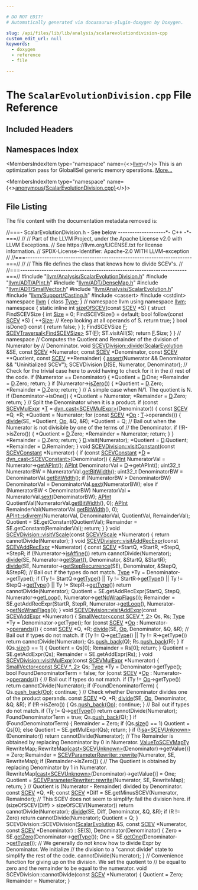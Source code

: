 ```yaml
---

# DO NOT EDIT!
# Automatically generated via docusaurus-plugin-doxygen by Doxygen.

slug: /api/files/lib/lib/analysis/scalarevolutiondivision-cpp
custom_edit_url: null
keywords:
  - doxygen
  - reference
  - file

---
```





# The `ScalarEvolutionDivision.cpp` File Reference

<DoxygenPage pluginConfig={pluginConfig}>



## Included Headers

<IncludesList>
<IncludesListItem
  filePath="llvm/Analysis/ScalarEvolutionDivision.h"
  permalink="/docs/api/files/include/include/llvm/include/llvm/analysis/scalarevolutiondivision-h"
  isLocal="true" />
<IncludesListItem
  filePath="llvm/ADT/APInt.h"
  permalink="/docs/api/files/include/include/llvm/include/llvm/adt/apint-h"
  isLocal="true" />
<IncludesListItem
  filePath="llvm/ADT/DenseMap.h"
  permalink="/docs/api/files/include/include/llvm/include/llvm/adt/densemap-h"
  isLocal="true" />
<IncludesListItem
  filePath="llvm/ADT/SmallVector.h"
  permalink="/docs/api/files/include/include/llvm/include/llvm/adt/smallvector-h"
  isLocal="true" />
<IncludesListItem
  filePath="llvm/Analysis/ScalarEvolution.h"
  permalink="/docs/api/files/include/include/llvm/include/llvm/analysis/scalarevolution-h"
  isLocal="true" />
<IncludesListItem
  filePath="llvm/Support/Casting.h"
  permalink="/docs/api/files/include/include/llvm/include/llvm/support/casting-h"
  isLocal="true" />
<IncludesListItem
  filePath="cassert"
  permalink=""
  isLocal="false" />
<IncludesListItem
  filePath="cstdint"
  permalink=""
  isLocal="false" />
</IncludesList>

## Namespaces Index

<MembersIndex>

<MembersIndexItem
  type="namespace"
  name={<><a href="/docs/api/namespaces/llvm">llvm</a></>}>
This is an optimization pass for GlobalISel generic memory operations. <a href="/docs/api/namespaces/llvm/#details">More...</a>
</MembersIndexItem>

<MembersIndexItem
  type="namespace"
  name={<><a href="/docs/api/namespaces/anonymous-scalarevolutiondivision-cpp-">anonymous&#123;ScalarEvolutionDivision.cpp&#125;</a></>}>
</MembersIndexItem>

</MembersIndex>


## File Listing

The file content with the documentation metadata removed is:

<ProgramListing>

<Link id="l00001" /><CodeLine lineNumber="1"><Highlight kind="comment">//===- ScalarEvolutionDivision.h - See below --------------------&#42;- C++ -&#42;-===//</Highlight><Highlight kind="normal"></Highlight></CodeLine>
<Link id="l00002" /><CodeLine lineNumber="2"><Highlight kind="normal"></Highlight><Highlight kind="comment">//</Highlight><Highlight kind="normal"></Highlight></CodeLine>
<Link id="l00003" /><CodeLine lineNumber="3"><Highlight kind="normal"></Highlight><Highlight kind="comment">// Part of the LLVM Project, under the Apache License v2.0 with LLVM Exceptions.</Highlight><Highlight kind="normal"></Highlight></CodeLine>
<Link id="l00004" /><CodeLine lineNumber="4"><Highlight kind="normal"></Highlight><Highlight kind="comment">// See https://llvm.org/LICENSE.txt for license information.</Highlight><Highlight kind="normal"></Highlight></CodeLine>
<Link id="l00005" /><CodeLine lineNumber="5"><Highlight kind="normal"></Highlight><Highlight kind="comment">// SPDX-License-Identifier: Apache-2.0 WITH LLVM-exception</Highlight><Highlight kind="normal"></Highlight></CodeLine>
<Link id="l00006" /><CodeLine lineNumber="6"><Highlight kind="normal"></Highlight><Highlight kind="comment">//</Highlight><Highlight kind="normal"></Highlight></CodeLine>
<Link id="l00007" /><CodeLine lineNumber="7"><Highlight kind="normal"></Highlight><Highlight kind="comment">//===----------------------------------------------------------------------===//</Highlight><Highlight kind="normal"></Highlight></CodeLine>
<Link id="l00008" /><CodeLine lineNumber="8"><Highlight kind="normal"></Highlight><Highlight kind="comment">//</Highlight><Highlight kind="normal"></Highlight></CodeLine>
<Link id="l00009" /><CodeLine lineNumber="9"><Highlight kind="normal"></Highlight><Highlight kind="comment">// This file defines the class that knows how to divide SCEV&#39;s.</Highlight><Highlight kind="normal"></Highlight></CodeLine>
<Link id="l00010" /><CodeLine lineNumber="10"><Highlight kind="normal"></Highlight><Highlight kind="comment">//</Highlight><Highlight kind="normal"></Highlight></CodeLine>
<Link id="l00011" /><CodeLine lineNumber="11"><Highlight kind="normal"></Highlight><Highlight kind="comment">//===----------------------------------------------------------------------===//</Highlight><Highlight kind="normal"></Highlight></CodeLine>
<Link id="l00012" /><CodeLine lineNumber="12"><Highlight kind="normal"></Highlight></CodeLine>
<Link id="l00013" /><CodeLine lineNumber="13"><Highlight kind="normal"></Highlight><Highlight kind="preprocessor">#include &quot;<a href="/docs/api/files/include/include/llvm/include/llvm/analysis/scalarevolutiondivision-h">llvm/Analysis/ScalarEvolutionDivision.h</a>&quot;</Highlight><Highlight kind="normal"></Highlight></CodeLine>
<Link id="l00014" /><CodeLine lineNumber="14"><Highlight kind="normal"></Highlight><Highlight kind="preprocessor">#include &quot;<a href="/docs/api/files/include/include/llvm/include/llvm/adt/apint-h">llvm/ADT/APInt.h</a>&quot;</Highlight><Highlight kind="normal"></Highlight></CodeLine>
<Link id="l00015" /><CodeLine lineNumber="15"><Highlight kind="normal"></Highlight><Highlight kind="preprocessor">#include &quot;<a href="/docs/api/files/include/include/llvm/include/llvm/adt/densemap-h">llvm/ADT/DenseMap.h</a>&quot;</Highlight><Highlight kind="normal"></Highlight></CodeLine>
<Link id="l00016" /><CodeLine lineNumber="16"><Highlight kind="normal"></Highlight><Highlight kind="preprocessor">#include &quot;<a href="/docs/api/files/include/include/llvm/include/llvm/adt/smallvector-h">llvm/ADT/SmallVector.h</a>&quot;</Highlight><Highlight kind="normal"></Highlight></CodeLine>
<Link id="l00017" /><CodeLine lineNumber="17"><Highlight kind="normal"></Highlight><Highlight kind="preprocessor">#include &quot;<a href="/docs/api/files/include/include/llvm/include/llvm/analysis/scalarevolution-h">llvm/Analysis/ScalarEvolution.h</a>&quot;</Highlight><Highlight kind="normal"></Highlight></CodeLine>
<Link id="l00018" /><CodeLine lineNumber="18"><Highlight kind="normal"></Highlight><Highlight kind="preprocessor">#include &quot;<a href="/docs/api/files/include/include/llvm/include/llvm/support/casting-h">llvm/Support/Casting.h</a>&quot;</Highlight><Highlight kind="normal"></Highlight></CodeLine>
<Link id="l00019" /><CodeLine lineNumber="19"><Highlight kind="normal"></Highlight><Highlight kind="preprocessor">#include &lt;cassert&gt;</Highlight><Highlight kind="normal"></Highlight></CodeLine>
<Link id="l00020" /><CodeLine lineNumber="20"><Highlight kind="normal"></Highlight><Highlight kind="preprocessor">#include &lt;cstdint&gt;</Highlight><Highlight kind="normal"></Highlight></CodeLine>
<Link id="l00021" /><CodeLine lineNumber="21"><Highlight kind="normal"></Highlight></CodeLine>
<Link id="l00022" /><CodeLine lineNumber="22"><Highlight kind="normal"></Highlight><Highlight kind="keyword">namespace </Highlight><Highlight kind="normal"><a href="/docs/api/namespaces/llvm">llvm</a> &#123;</Highlight></CodeLine>
<Link id="l00023" /><CodeLine lineNumber="23"><Highlight kind="normal"></Highlight><Highlight kind="keyword">class </Highlight><Highlight kind="normal"><a href="/docs/api/classes/llvm/type">Type</a>;</Highlight></CodeLine>
<Link id="l00024" /><CodeLine lineNumber="24"><Highlight kind="normal">&#125; </Highlight><Highlight kind="comment">// namespace llvm</Highlight><Highlight kind="normal"></Highlight></CodeLine>
<Link id="l00025" /><CodeLine lineNumber="25"><Highlight kind="normal"></Highlight></CodeLine>
<Link id="l00026" /><CodeLine lineNumber="26"><Highlight kind="normal"></Highlight><Highlight kind="keyword">using namespace </Highlight><Highlight kind="normal"><a href="/docs/api/namespaces/llvm">llvm</a>;</Highlight></CodeLine>
<Link id="l00027" /><CodeLine lineNumber="27"><Highlight kind="normal"></Highlight></CodeLine>
<Link id="l00028" /><CodeLine lineNumber="28" lineLink="/docs/api/namespaces/anonymous-scalarevolutiondivision-cpp-"><Highlight kind="normal"></Highlight><Highlight kind="keyword">namespace </Highlight><Highlight kind="normal">&#123;</Highlight></CodeLine>
<Link id="l00029" /><CodeLine lineNumber="29"><Highlight kind="normal"></Highlight></CodeLine>
<Link id="l00030" /><CodeLine lineNumber="30" lineLink="/docs/api/namespaces/anonymous-scalarevolutiondivision-cpp-/#a9ba2b0626378e675b339b44ff0cc4fd7"><Highlight kind="normal"></Highlight><Highlight kind="keyword">static</Highlight><Highlight kind="normal"> </Highlight><Highlight kind="keyword">inline</Highlight><Highlight kind="normal"> </Highlight><Highlight kind="keywordtype">int</Highlight><Highlight kind="normal"> <a href="/docs/api/namespaces/anonymous-scalarevolutiondivision-cpp-/#a9ba2b0626378e675b339b44ff0cc4fd7">sizeOfSCEV</a>(</Highlight><Highlight kind="keyword">const</Highlight><Highlight kind="normal"> <a href="/docs/api/classes/llvm/scev">SCEV</a> &#42;S) &#123;</Highlight></CodeLine>
<Link id="l00031" /><CodeLine lineNumber="31"><Highlight kind="normal">  </Highlight><Highlight kind="keyword">struct </Highlight><Highlight kind="normal">FindSCEVSize &#123;</Highlight></CodeLine>
<Link id="l00032" /><CodeLine lineNumber="32"><Highlight kind="normal">    </Highlight><Highlight kind="keywordtype">int</Highlight><Highlight kind="normal"> <a href="/docs/api/files/lib/lib/analysis/inlineorder-cpp/#a7ee6f0cb51c3b9056199e9a0001fe8c3a6f6cb72d544962fa333e2e34ce64f719">Size</a> = 0;</Highlight></CodeLine>
<Link id="l00033" /><CodeLine lineNumber="33"><Highlight kind="normal"></Highlight></CodeLine>
<Link id="l00034" /><CodeLine lineNumber="34"><Highlight kind="normal">    FindSCEVSize() = </Highlight><Highlight kind="keywordflow">default</Highlight><Highlight kind="normal">;</Highlight></CodeLine>
<Link id="l00035" /><CodeLine lineNumber="35"><Highlight kind="normal"></Highlight></CodeLine>
<Link id="l00036" /><CodeLine lineNumber="36"><Highlight kind="normal">    </Highlight><Highlight kind="keywordtype">bool</Highlight><Highlight kind="normal"> follow(</Highlight><Highlight kind="keyword">const</Highlight><Highlight kind="normal"> <a href="/docs/api/classes/llvm/scev">SCEV</a> &#42;S) &#123;</Highlight></CodeLine>
<Link id="l00037" /><CodeLine lineNumber="37"><Highlight kind="normal">      ++<a href="/docs/api/files/lib/lib/analysis/inlineorder-cpp/#a7ee6f0cb51c3b9056199e9a0001fe8c3a6f6cb72d544962fa333e2e34ce64f719">Size</a>;</Highlight></CodeLine>
<Link id="l00038" /><CodeLine lineNumber="38"><Highlight kind="normal">      </Highlight><Highlight kind="comment">// Keep looking at all operands of S.</Highlight><Highlight kind="normal"></Highlight></CodeLine>
<Link id="l00039" /><CodeLine lineNumber="39"><Highlight kind="normal">      </Highlight><Highlight kind="keywordflow">return</Highlight><Highlight kind="normal"> </Highlight><Highlight kind="keyword">true</Highlight><Highlight kind="normal">;</Highlight></CodeLine>
<Link id="l00040" /><CodeLine lineNumber="40"><Highlight kind="normal">    &#125;</Highlight></CodeLine>
<Link id="l00041" /><CodeLine lineNumber="41"><Highlight kind="normal"></Highlight></CodeLine>
<Link id="l00042" /><CodeLine lineNumber="42"><Highlight kind="normal">    </Highlight><Highlight kind="keywordtype">bool</Highlight><Highlight kind="normal"> isDone()</Highlight><Highlight kind="keyword"> const </Highlight><Highlight kind="normal">&#123; </Highlight><Highlight kind="keywordflow">return</Highlight><Highlight kind="normal"> </Highlight><Highlight kind="keyword">false</Highlight><Highlight kind="normal">; &#125;</Highlight></CodeLine>
<Link id="l00043" /><CodeLine lineNumber="43"><Highlight kind="normal">  &#125;;</Highlight></CodeLine>
<Link id="l00044" /><CodeLine lineNumber="44"><Highlight kind="normal"></Highlight></CodeLine>
<Link id="l00045" /><CodeLine lineNumber="45"><Highlight kind="normal">  FindSCEVSize <a href="/docs/api/files/lib/lib/support/md5-cpp/#a96d73bbd7af15cb1fc38c3f4a3bd82e9">F</a>;</Highlight></CodeLine>
<Link id="l00046" /><CodeLine lineNumber="46"><Highlight kind="normal">  <a href="/docs/api/classes/llvm/scevtraversal">SCEVTraversal&lt;FindSCEVSize&gt;</a> ST(<a href="/docs/api/files/lib/lib/support/md5-cpp/#a96d73bbd7af15cb1fc38c3f4a3bd82e9">F</a>);</Highlight></CodeLine>
<Link id="l00047" /><CodeLine lineNumber="47"><Highlight kind="normal">  ST.visitAll(S);</Highlight></CodeLine>
<Link id="l00048" /><CodeLine lineNumber="48"><Highlight kind="normal">  </Highlight><Highlight kind="keywordflow">return</Highlight><Highlight kind="normal"> <a href="/docs/api/files/lib/lib/support/md5-cpp/#a96d73bbd7af15cb1fc38c3f4a3bd82e9">F</a>.Size;</Highlight></CodeLine>
<Link id="l00049" /><CodeLine lineNumber="49"><Highlight kind="normal">&#125;</Highlight></CodeLine>
<Link id="l00050" /><CodeLine lineNumber="50"><Highlight kind="normal"></Highlight></CodeLine>
<Link id="l00051" /><CodeLine lineNumber="51"><Highlight kind="normal">&#125; </Highlight><Highlight kind="comment">// namespace</Highlight><Highlight kind="normal"></Highlight></CodeLine>
<Link id="l00052" /><CodeLine lineNumber="52"><Highlight kind="normal"></Highlight></CodeLine>
<Link id="l00053" /><CodeLine lineNumber="53"><Highlight kind="normal"></Highlight><Highlight kind="comment">// Computes the Quotient and Remainder of the division of Numerator by</Highlight><Highlight kind="normal"></Highlight></CodeLine>
<Link id="l00054" /><CodeLine lineNumber="54"><Highlight kind="normal"></Highlight><Highlight kind="comment">// Denominator.</Highlight><Highlight kind="normal"></Highlight></CodeLine>
<Link id="l00055" /><CodeLine lineNumber="55" lineLink="/docs/api/structs/llvm/scevdivision/#a0dfe5dc28e2f4ac38e33880cfd0170ae"><Highlight kind="normal"></Highlight><Highlight kind="keywordtype">void</Highlight><Highlight kind="normal"> <a href="/docs/api/structs/llvm/scevdivision/#a0dfe5dc28e2f4ac38e33880cfd0170ae">SCEVDivision::divide</a>(<a href="/docs/api/classes/llvm/scalarevolution">ScalarEvolution</a> &amp;SE, </Highlight><Highlight kind="keyword">const</Highlight><Highlight kind="normal"> <a href="/docs/api/classes/llvm/scev">SCEV</a> &#42;Numerator,</Highlight></CodeLine>
<Link id="l00056" /><CodeLine lineNumber="56"><Highlight kind="normal">                          </Highlight><Highlight kind="keyword">const</Highlight><Highlight kind="normal"> <a href="/docs/api/classes/llvm/scev">SCEV</a> &#42;Denominator, </Highlight><Highlight kind="keyword">const</Highlight><Highlight kind="normal"> <a href="/docs/api/classes/llvm/scev">SCEV</a> &#42;&#42;Quotient,</Highlight></CodeLine>
<Link id="l00057" /><CodeLine lineNumber="57"><Highlight kind="normal">                          </Highlight><Highlight kind="keyword">const</Highlight><Highlight kind="normal"> <a href="/docs/api/classes/llvm/scev">SCEV</a> &#42;&#42;Remainder) &#123;</Highlight></CodeLine>
<Link id="l00058" /><CodeLine lineNumber="58"><Highlight kind="normal">  <a href="/docs/api/files/lib/lib/target/lib/target/amdgpu/silowercontrolflow-cpp/#a4868c5d81c5ccc98c47aeab6244346a0">assert</a>(Numerator &amp;&amp; Denominator &amp;&amp; </Highlight><Highlight kind="stringliteral">&quot;Uninitialized SCEV&quot;</Highlight><Highlight kind="normal">);</Highlight></CodeLine>
<Link id="l00059" /><CodeLine lineNumber="59"><Highlight kind="normal"></Highlight></CodeLine>
<Link id="l00060" /><CodeLine lineNumber="60"><Highlight kind="normal">  SCEVDivision <a href="/docs/api/files/lib/lib/ir/builtingcs-cpp/#a6a9f043784cf87001c84980afa76da82">D</a>(SE, Numerator, Denominator);</Highlight></CodeLine>
<Link id="l00061" /><CodeLine lineNumber="61"><Highlight kind="normal"></Highlight></CodeLine>
<Link id="l00062" /><CodeLine lineNumber="62"><Highlight kind="normal">  </Highlight><Highlight kind="comment">// Check for the trivial case here to avoid having to check for it in the</Highlight><Highlight kind="normal"></Highlight></CodeLine>
<Link id="l00063" /><CodeLine lineNumber="63"><Highlight kind="normal">  </Highlight><Highlight kind="comment">// rest of the code.</Highlight><Highlight kind="normal"></Highlight></CodeLine>
<Link id="l00064" /><CodeLine lineNumber="64"><Highlight kind="normal">  </Highlight><Highlight kind="keywordflow">if</Highlight><Highlight kind="normal"> (Numerator == Denominator) &#123;</Highlight></CodeLine>
<Link id="l00065" /><CodeLine lineNumber="65"><Highlight kind="normal">    &#42;Quotient = <a href="/docs/api/files/lib/lib/ir/builtingcs-cpp/#a6a9f043784cf87001c84980afa76da82">D</a>.One;</Highlight></CodeLine>
<Link id="l00066" /><CodeLine lineNumber="66"><Highlight kind="normal">    &#42;Remainder = <a href="/docs/api/files/lib/lib/ir/builtingcs-cpp/#a6a9f043784cf87001c84980afa76da82">D</a>.Zero;</Highlight></CodeLine>
<Link id="l00067" /><CodeLine lineNumber="67"><Highlight kind="normal">    </Highlight><Highlight kind="keywordflow">return</Highlight><Highlight kind="normal">;</Highlight></CodeLine>
<Link id="l00068" /><CodeLine lineNumber="68"><Highlight kind="normal">  &#125;</Highlight></CodeLine>
<Link id="l00069" /><CodeLine lineNumber="69"><Highlight kind="normal"></Highlight></CodeLine>
<Link id="l00070" /><CodeLine lineNumber="70"><Highlight kind="normal">  </Highlight><Highlight kind="keywordflow">if</Highlight><Highlight kind="normal"> (Numerator-&gt;<a href="/docs/api/classes/llvm/scev/#a4541962f9c18aacceb7243520eb15e1f">isZero</a>()) &#123;</Highlight></CodeLine>
<Link id="l00071" /><CodeLine lineNumber="71"><Highlight kind="normal">    &#42;Quotient = <a href="/docs/api/files/lib/lib/ir/builtingcs-cpp/#a6a9f043784cf87001c84980afa76da82">D</a>.Zero;</Highlight></CodeLine>
<Link id="l00072" /><CodeLine lineNumber="72"><Highlight kind="normal">    &#42;Remainder = <a href="/docs/api/files/lib/lib/ir/builtingcs-cpp/#a6a9f043784cf87001c84980afa76da82">D</a>.Zero;</Highlight></CodeLine>
<Link id="l00073" /><CodeLine lineNumber="73"><Highlight kind="normal">    </Highlight><Highlight kind="keywordflow">return</Highlight><Highlight kind="normal">;</Highlight></CodeLine>
<Link id="l00074" /><CodeLine lineNumber="74"><Highlight kind="normal">  &#125;</Highlight></CodeLine>
<Link id="l00075" /><CodeLine lineNumber="75"><Highlight kind="normal"></Highlight></CodeLine>
<Link id="l00076" /><CodeLine lineNumber="76"><Highlight kind="normal">  </Highlight><Highlight kind="comment">// A simple case when N/1. The quotient is N.</Highlight><Highlight kind="normal"></Highlight></CodeLine>
<Link id="l00077" /><CodeLine lineNumber="77"><Highlight kind="normal">  </Highlight><Highlight kind="keywordflow">if</Highlight><Highlight kind="normal"> (Denominator-&gt;isOne()) &#123;</Highlight></CodeLine>
<Link id="l00078" /><CodeLine lineNumber="78"><Highlight kind="normal">    &#42;Quotient = Numerator;</Highlight></CodeLine>
<Link id="l00079" /><CodeLine lineNumber="79"><Highlight kind="normal">    &#42;Remainder = <a href="/docs/api/files/lib/lib/ir/builtingcs-cpp/#a6a9f043784cf87001c84980afa76da82">D</a>.Zero;</Highlight></CodeLine>
<Link id="l00080" /><CodeLine lineNumber="80"><Highlight kind="normal">    </Highlight><Highlight kind="keywordflow">return</Highlight><Highlight kind="normal">;</Highlight></CodeLine>
<Link id="l00081" /><CodeLine lineNumber="81"><Highlight kind="normal">  &#125;</Highlight></CodeLine>
<Link id="l00082" /><CodeLine lineNumber="82"><Highlight kind="normal"></Highlight></CodeLine>
<Link id="l00083" /><CodeLine lineNumber="83"><Highlight kind="normal">  </Highlight><Highlight kind="comment">// Split the Denominator when it is a product.</Highlight><Highlight kind="normal"></Highlight></CodeLine>
<Link id="l00084" /><CodeLine lineNumber="84"><Highlight kind="normal">  </Highlight><Highlight kind="keywordflow">if</Highlight><Highlight kind="normal"> (</Highlight><Highlight kind="keyword">const</Highlight><Highlight kind="normal"> <a href="/docs/api/classes/llvm/scevmulexpr">SCEVMulExpr</a> &#42;<a href="/docs/api/files/lib/lib/target/lib/target/mips/mips16isellowering-cpp/#a0acb682b8260ab1c60b918599864e2e5">T</a> = <a href="/docs/api/namespaces/llvm/#a22eeee01734061ac1b31ccd994c49eef">dyn&#95;cast&lt;SCEVMulExpr&gt;</a>(Denominator)) &#123;</Highlight></CodeLine>
<Link id="l00085" /><CodeLine lineNumber="85"><Highlight kind="normal">    </Highlight><Highlight kind="keyword">const</Highlight><Highlight kind="normal"> <a href="/docs/api/classes/llvm/scev">SCEV</a> &#42;Q, &#42;R;</Highlight></CodeLine>
<Link id="l00086" /><CodeLine lineNumber="86"><Highlight kind="normal">    &#42;Quotient = Numerator;</Highlight></CodeLine>
<Link id="l00087" /><CodeLine lineNumber="87"><Highlight kind="normal">    </Highlight><Highlight kind="keywordflow">for</Highlight><Highlight kind="normal"> (</Highlight><Highlight kind="keyword">const</Highlight><Highlight kind="normal"> <a href="/docs/api/classes/llvm/scev">SCEV</a> &#42;<a href="/docs/api/namespaces/llvm/#ab471937b9a227e70c7fe8bd9604014d6">Op</a> : <a href="/docs/api/files/lib/lib/target/lib/target/mips/mips16isellowering-cpp/#a0acb682b8260ab1c60b918599864e2e5">T</a>-&gt;operands()) &#123;</Highlight></CodeLine>
<Link id="l00088" /><CodeLine lineNumber="88"><Highlight kind="normal">      <a href="/docs/api/structs/llvm/scevdivision/#a0dfe5dc28e2f4ac38e33880cfd0170ae">divide</a>(SE, &#42;Quotient, <a href="/docs/api/namespaces/llvm/#ab471937b9a227e70c7fe8bd9604014d6">Op</a>, &amp;Q, &amp;R);</Highlight></CodeLine>
<Link id="l00089" /><CodeLine lineNumber="89"><Highlight kind="normal">      &#42;Quotient = Q;</Highlight></CodeLine>
<Link id="l00090" /><CodeLine lineNumber="90"><Highlight kind="normal"></Highlight></CodeLine>
<Link id="l00091" /><CodeLine lineNumber="91"><Highlight kind="normal">      </Highlight><Highlight kind="comment">// Bail out when the Numerator is not divisible by one of the terms of</Highlight><Highlight kind="normal"></Highlight></CodeLine>
<Link id="l00092" /><CodeLine lineNumber="92"><Highlight kind="normal">      </Highlight><Highlight kind="comment">// the Denominator.</Highlight><Highlight kind="normal"></Highlight></CodeLine>
<Link id="l00093" /><CodeLine lineNumber="93"><Highlight kind="normal">      </Highlight><Highlight kind="keywordflow">if</Highlight><Highlight kind="normal"> (!R-&gt;isZero()) &#123;</Highlight></CodeLine>
<Link id="l00094" /><CodeLine lineNumber="94"><Highlight kind="normal">        &#42;Quotient = <a href="/docs/api/files/lib/lib/ir/builtingcs-cpp/#a6a9f043784cf87001c84980afa76da82">D</a>.Zero;</Highlight></CodeLine>
<Link id="l00095" /><CodeLine lineNumber="95"><Highlight kind="normal">        &#42;Remainder = Numerator;</Highlight></CodeLine>
<Link id="l00096" /><CodeLine lineNumber="96"><Highlight kind="normal">        </Highlight><Highlight kind="keywordflow">return</Highlight><Highlight kind="normal">;</Highlight></CodeLine>
<Link id="l00097" /><CodeLine lineNumber="97"><Highlight kind="normal">      &#125;</Highlight></CodeLine>
<Link id="l00098" /><CodeLine lineNumber="98"><Highlight kind="normal">    &#125;</Highlight></CodeLine>
<Link id="l00099" /><CodeLine lineNumber="99"><Highlight kind="normal">    &#42;Remainder = <a href="/docs/api/files/lib/lib/ir/builtingcs-cpp/#a6a9f043784cf87001c84980afa76da82">D</a>.Zero;</Highlight></CodeLine>
<Link id="l00100" /><CodeLine lineNumber="100"><Highlight kind="normal">    </Highlight><Highlight kind="keywordflow">return</Highlight><Highlight kind="normal">;</Highlight></CodeLine>
<Link id="l00101" /><CodeLine lineNumber="101"><Highlight kind="normal">  &#125;</Highlight></CodeLine>
<Link id="l00102" /><CodeLine lineNumber="102"><Highlight kind="normal"></Highlight></CodeLine>
<Link id="l00103" /><CodeLine lineNumber="103"><Highlight kind="normal">  <a href="/docs/api/files/lib/lib/ir/builtingcs-cpp/#a6a9f043784cf87001c84980afa76da82">D</a>.visit(Numerator);</Highlight></CodeLine>
<Link id="l00104" /><CodeLine lineNumber="104"><Highlight kind="normal">  &#42;Quotient = <a href="/docs/api/files/lib/lib/ir/builtingcs-cpp/#a6a9f043784cf87001c84980afa76da82">D</a>.Quotient;</Highlight></CodeLine>
<Link id="l00105" /><CodeLine lineNumber="105"><Highlight kind="normal">  &#42;Remainder = <a href="/docs/api/files/lib/lib/ir/builtingcs-cpp/#a6a9f043784cf87001c84980afa76da82">D</a>.Remainder;</Highlight></CodeLine>
<Link id="l00106" /><CodeLine lineNumber="106"><Highlight kind="normal">&#125;</Highlight></CodeLine>
<Link id="l00107" /><CodeLine lineNumber="107"><Highlight kind="normal"></Highlight></CodeLine>
<Link id="l00108" /><CodeLine lineNumber="108" lineLink="/docs/api/structs/llvm/scevdivision/#ad7c510ac5f19ce17fd2b5b06d15a7aa3"><Highlight kind="normal"></Highlight><Highlight kind="keywordtype">void</Highlight><Highlight kind="normal"> <a href="/docs/api/structs/llvm/scevdivision/#ad7c510ac5f19ce17fd2b5b06d15a7aa3">SCEVDivision::visitConstant</a>(</Highlight><Highlight kind="keyword">const</Highlight><Highlight kind="normal"> <a href="/docs/api/classes/llvm/scevconstant">SCEVConstant</a> &#42;Numerator) &#123;</Highlight></CodeLine>
<Link id="l00109" /><CodeLine lineNumber="109"><Highlight kind="normal">  </Highlight><Highlight kind="keywordflow">if</Highlight><Highlight kind="normal"> (</Highlight><Highlight kind="keyword">const</Highlight><Highlight kind="normal"> <a href="/docs/api/classes/llvm/scevconstant">SCEVConstant</a> &#42;<a href="/docs/api/files/lib/lib/ir/builtingcs-cpp/#a6a9f043784cf87001c84980afa76da82">D</a> = <a href="/docs/api/namespaces/llvm/#a22eeee01734061ac1b31ccd994c49eef">dyn&#95;cast&lt;SCEVConstant&gt;</a>(Denominator)) &#123;</Highlight></CodeLine>
<Link id="l00110" /><CodeLine lineNumber="110"><Highlight kind="normal">    <a href="/docs/api/classes/llvm/apint">APInt</a> NumeratorVal = Numerator-&gt;<a href="/docs/api/classes/llvm/scevconstant/#a6caf7f3a0a4303e4c0bc06ed8e205126">getAPInt</a>();</Highlight></CodeLine>
<Link id="l00111" /><CodeLine lineNumber="111"><Highlight kind="normal">    <a href="/docs/api/classes/llvm/apint">APInt</a> DenominatorVal = <a href="/docs/api/files/lib/lib/ir/builtingcs-cpp/#a6a9f043784cf87001c84980afa76da82">D</a>-&gt;getAPInt();</Highlight></CodeLine>
<Link id="l00112" /><CodeLine lineNumber="112"><Highlight kind="normal">    uint32&#95;t NumeratorBW = NumeratorVal.<a href="/docs/api/classes/llvm/apint/#a512fe2c15ea651294688eeec1341644c">getBitWidth</a>();</Highlight></CodeLine>
<Link id="l00113" /><CodeLine lineNumber="113"><Highlight kind="normal">    uint32&#95;t DenominatorBW = DenominatorVal.<a href="/docs/api/classes/llvm/apint/#a512fe2c15ea651294688eeec1341644c">getBitWidth</a>();</Highlight></CodeLine>
<Link id="l00114" /><CodeLine lineNumber="114"><Highlight kind="normal"></Highlight></CodeLine>
<Link id="l00115" /><CodeLine lineNumber="115"><Highlight kind="normal">    </Highlight><Highlight kind="keywordflow">if</Highlight><Highlight kind="normal"> (NumeratorBW &gt; DenominatorBW)</Highlight></CodeLine>
<Link id="l00116" /><CodeLine lineNumber="116"><Highlight kind="normal">      DenominatorVal = DenominatorVal.<a href="/docs/api/classes/llvm/apint/#aca8fce65eb69a82aa10a635e2e79877a">sext</a>(NumeratorBW);</Highlight></CodeLine>
<Link id="l00117" /><CodeLine lineNumber="117"><Highlight kind="normal">    </Highlight><Highlight kind="keywordflow">else</Highlight><Highlight kind="normal"> </Highlight><Highlight kind="keywordflow">if</Highlight><Highlight kind="normal"> (NumeratorBW &lt; DenominatorBW)</Highlight></CodeLine>
<Link id="l00118" /><CodeLine lineNumber="118"><Highlight kind="normal">      NumeratorVal = NumeratorVal.<a href="/docs/api/classes/llvm/apint/#aca8fce65eb69a82aa10a635e2e79877a">sext</a>(DenominatorBW);</Highlight></CodeLine>
<Link id="l00119" /><CodeLine lineNumber="119"><Highlight kind="normal"></Highlight></CodeLine>
<Link id="l00120" /><CodeLine lineNumber="120"><Highlight kind="normal">    <a href="/docs/api/classes/llvm/apint">APInt</a> QuotientVal(NumeratorVal.<a href="/docs/api/classes/llvm/apint/#a512fe2c15ea651294688eeec1341644c">getBitWidth</a>(), 0);</Highlight></CodeLine>
<Link id="l00121" /><CodeLine lineNumber="121"><Highlight kind="normal">    <a href="/docs/api/classes/llvm/apint">APInt</a> RemainderVal(NumeratorVal.<a href="/docs/api/classes/llvm/apint/#a512fe2c15ea651294688eeec1341644c">getBitWidth</a>(), 0);</Highlight></CodeLine>
<Link id="l00122" /><CodeLine lineNumber="122"><Highlight kind="normal">    <a href="/docs/api/classes/llvm/apint/#a24187c2e178af0df22dac26cd5229294">APInt::sdivrem</a>(NumeratorVal, DenominatorVal, QuotientVal, RemainderVal);</Highlight></CodeLine>
<Link id="l00123" /><CodeLine lineNumber="123"><Highlight kind="normal">    Quotient = SE.getConstant(QuotientVal);</Highlight></CodeLine>
<Link id="l00124" /><CodeLine lineNumber="124"><Highlight kind="normal">    Remainder = SE.getConstant(RemainderVal);</Highlight></CodeLine>
<Link id="l00125" /><CodeLine lineNumber="125"><Highlight kind="normal">    </Highlight><Highlight kind="keywordflow">return</Highlight><Highlight kind="normal">;</Highlight></CodeLine>
<Link id="l00126" /><CodeLine lineNumber="126"><Highlight kind="normal">  &#125;</Highlight></CodeLine>
<Link id="l00127" /><CodeLine lineNumber="127"><Highlight kind="normal">&#125;</Highlight></CodeLine>
<Link id="l00128" /><CodeLine lineNumber="128"><Highlight kind="normal"></Highlight></CodeLine>
<Link id="l00129" /><CodeLine lineNumber="129" lineLink="/docs/api/structs/llvm/scevdivision/#a273f43b57f973e0463276213565e9e45"><Highlight kind="normal"></Highlight><Highlight kind="keywordtype">void</Highlight><Highlight kind="normal"> <a href="/docs/api/structs/llvm/scevdivision/#a273f43b57f973e0463276213565e9e45">SCEVDivision::visitVScale</a>(</Highlight><Highlight kind="keyword">const</Highlight><Highlight kind="normal"> <a href="/docs/api/classes/llvm/scevvscale">SCEVVScale</a> &#42;Numerator) &#123;</Highlight></CodeLine>
<Link id="l00130" /><CodeLine lineNumber="130"><Highlight kind="normal">  </Highlight><Highlight kind="keywordflow">return</Highlight><Highlight kind="normal"> cannotDivide(Numerator);</Highlight></CodeLine>
<Link id="l00131" /><CodeLine lineNumber="131"><Highlight kind="normal">&#125;</Highlight></CodeLine>
<Link id="l00132" /><CodeLine lineNumber="132"><Highlight kind="normal"></Highlight></CodeLine>
<Link id="l00133" /><CodeLine lineNumber="133" lineLink="/docs/api/structs/llvm/scevdivision/#ac38f0b8f591d282177a689cabe66c392"><Highlight kind="normal"></Highlight><Highlight kind="keywordtype">void</Highlight><Highlight kind="normal"> <a href="/docs/api/structs/llvm/scevdivision/#ac38f0b8f591d282177a689cabe66c392">SCEVDivision::visitAddRecExpr</a>(</Highlight><Highlight kind="keyword">const</Highlight><Highlight kind="normal"> <a href="/docs/api/classes/llvm/scevaddrecexpr">SCEVAddRecExpr</a> &#42;Numerator) &#123;</Highlight></CodeLine>
<Link id="l00134" /><CodeLine lineNumber="134"><Highlight kind="normal">  </Highlight><Highlight kind="keyword">const</Highlight><Highlight kind="normal"> <a href="/docs/api/classes/llvm/scev">SCEV</a> &#42;StartQ, &#42;StartR, &#42;StepQ, &#42;StepR;</Highlight></CodeLine>
<Link id="l00135" /><CodeLine lineNumber="135"><Highlight kind="normal">  </Highlight><Highlight kind="keywordflow">if</Highlight><Highlight kind="normal"> (!Numerator-&gt;<a href="/docs/api/classes/llvm/scevaddrecexpr/#a54bb7394d874cbbef1d81e6bea89d4f3">isAffine</a>())</Highlight></CodeLine>
<Link id="l00136" /><CodeLine lineNumber="136"><Highlight kind="normal">    </Highlight><Highlight kind="keywordflow">return</Highlight><Highlight kind="normal"> cannotDivide(Numerator);</Highlight></CodeLine>
<Link id="l00137" /><CodeLine lineNumber="137"><Highlight kind="normal">  <a href="/docs/api/structs/llvm/scevdivision/#a0dfe5dc28e2f4ac38e33880cfd0170ae">divide</a>(SE, Numerator-&gt;<a href="/docs/api/classes/llvm/scevaddrecexpr/#a19c13fe96d59c787e900b7bbf7173263">getStart</a>(), Denominator, &amp;StartQ, &amp;StartR);</Highlight></CodeLine>
<Link id="l00138" /><CodeLine lineNumber="138"><Highlight kind="normal">  <a href="/docs/api/structs/llvm/scevdivision/#a0dfe5dc28e2f4ac38e33880cfd0170ae">divide</a>(SE, Numerator-&gt;<a href="/docs/api/classes/llvm/scevaddrecexpr/#a4049f7040a4628b15f182c3c9aaf802a">getStepRecurrence</a>(SE), Denominator, &amp;StepQ, &amp;StepR);</Highlight></CodeLine>
<Link id="l00139" /><CodeLine lineNumber="139"><Highlight kind="normal">  </Highlight><Highlight kind="comment">// Bail out if the types do not match.</Highlight><Highlight kind="normal"></Highlight></CodeLine>
<Link id="l00140" /><CodeLine lineNumber="140"><Highlight kind="normal">  <a href="/docs/api/classes/llvm/type">Type</a> &#42;Ty = Denominator-&gt;getType();</Highlight></CodeLine>
<Link id="l00141" /><CodeLine lineNumber="141"><Highlight kind="normal">  </Highlight><Highlight kind="keywordflow">if</Highlight><Highlight kind="normal"> (Ty != StartQ-&gt;<a href="/docs/api/classes/llvm/scev/#aefeda9454a5e8dfcec3deb106964832a">getType</a>() || Ty != StartR-&gt;<a href="/docs/api/classes/llvm/scev/#aefeda9454a5e8dfcec3deb106964832a">getType</a>() ||</Highlight></CodeLine>
<Link id="l00142" /><CodeLine lineNumber="142"><Highlight kind="normal">      Ty != StepQ-&gt;<a href="/docs/api/classes/llvm/scev/#aefeda9454a5e8dfcec3deb106964832a">getType</a>() || Ty != StepR-&gt;<a href="/docs/api/classes/llvm/scev/#aefeda9454a5e8dfcec3deb106964832a">getType</a>())</Highlight></CodeLine>
<Link id="l00143" /><CodeLine lineNumber="143"><Highlight kind="normal">    </Highlight><Highlight kind="keywordflow">return</Highlight><Highlight kind="normal"> cannotDivide(Numerator);</Highlight></CodeLine>
<Link id="l00144" /><CodeLine lineNumber="144"><Highlight kind="normal">  Quotient = SE.getAddRecExpr(StartQ, StepQ, Numerator-&gt;<a href="/docs/api/classes/llvm/scevaddrecexpr/#a99ab4a82c6d7373e2e367986b9527bf0">getLoop</a>(),</Highlight></CodeLine>
<Link id="l00145" /><CodeLine lineNumber="145"><Highlight kind="normal">                              Numerator-&gt;<a href="/docs/api/classes/llvm/scevnaryexpr/#a7275347a4dce174f4fecd548fd3255dc">getNoWrapFlags</a>());</Highlight></CodeLine>
<Link id="l00146" /><CodeLine lineNumber="146"><Highlight kind="normal">  Remainder = SE.getAddRecExpr(StartR, StepR, Numerator-&gt;<a href="/docs/api/classes/llvm/scevaddrecexpr/#a99ab4a82c6d7373e2e367986b9527bf0">getLoop</a>(),</Highlight></CodeLine>
<Link id="l00147" /><CodeLine lineNumber="147"><Highlight kind="normal">                               Numerator-&gt;<a href="/docs/api/classes/llvm/scevnaryexpr/#a7275347a4dce174f4fecd548fd3255dc">getNoWrapFlags</a>());</Highlight></CodeLine>
<Link id="l00148" /><CodeLine lineNumber="148"><Highlight kind="normal">&#125;</Highlight></CodeLine>
<Link id="l00149" /><CodeLine lineNumber="149"><Highlight kind="normal"></Highlight></CodeLine>
<Link id="l00150" /><CodeLine lineNumber="150" lineLink="/docs/api/structs/llvm/scevdivision/#ae8ee3aa50e72940cabb7d758613ce2cf"><Highlight kind="normal"></Highlight><Highlight kind="keywordtype">void</Highlight><Highlight kind="normal"> <a href="/docs/api/structs/llvm/scevdivision/#ae8ee3aa50e72940cabb7d758613ce2cf">SCEVDivision::visitAddExpr</a>(</Highlight><Highlight kind="keyword">const</Highlight><Highlight kind="normal"> <a href="/docs/api/classes/llvm/scevaddexpr">SCEVAddExpr</a> &#42;Numerator) &#123;</Highlight></CodeLine>
<Link id="l00151" /><CodeLine lineNumber="151"><Highlight kind="normal">  <a href="/docs/api/classes/llvm/smallvector">SmallVector&lt;const SCEV &#42;, 2&gt;</a> Qs, Rs;</Highlight></CodeLine>
<Link id="l00152" /><CodeLine lineNumber="152"><Highlight kind="normal">  <a href="/docs/api/classes/llvm/type">Type</a> &#42;Ty = Denominator-&gt;getType();</Highlight></CodeLine>
<Link id="l00153" /><CodeLine lineNumber="153"><Highlight kind="normal"></Highlight></CodeLine>
<Link id="l00154" /><CodeLine lineNumber="154"><Highlight kind="normal">  </Highlight><Highlight kind="keywordflow">for</Highlight><Highlight kind="normal"> (</Highlight><Highlight kind="keyword">const</Highlight><Highlight kind="normal"> <a href="/docs/api/classes/llvm/scev">SCEV</a> &#42;<a href="/docs/api/namespaces/llvm/#ab471937b9a227e70c7fe8bd9604014d6">Op</a> : Numerator-&gt;<a href="/docs/api/classes/llvm/scevnaryexpr/#ae77d0f7b81cbde08d5fd75fcf2fcf36b">operands</a>()) &#123;</Highlight></CodeLine>
<Link id="l00155" /><CodeLine lineNumber="155"><Highlight kind="normal">    </Highlight><Highlight kind="keyword">const</Highlight><Highlight kind="normal"> <a href="/docs/api/classes/llvm/scev">SCEV</a> &#42;Q, &#42;R;</Highlight></CodeLine>
<Link id="l00156" /><CodeLine lineNumber="156"><Highlight kind="normal">    <a href="/docs/api/structs/llvm/scevdivision/#a0dfe5dc28e2f4ac38e33880cfd0170ae">divide</a>(SE, <a href="/docs/api/namespaces/llvm/#ab471937b9a227e70c7fe8bd9604014d6">Op</a>, Denominator, &amp;Q, &amp;R);</Highlight></CodeLine>
<Link id="l00157" /><CodeLine lineNumber="157"><Highlight kind="normal"></Highlight></CodeLine>
<Link id="l00158" /><CodeLine lineNumber="158"><Highlight kind="normal">    </Highlight><Highlight kind="comment">// Bail out if types do not match.</Highlight><Highlight kind="normal"></Highlight></CodeLine>
<Link id="l00159" /><CodeLine lineNumber="159"><Highlight kind="normal">    </Highlight><Highlight kind="keywordflow">if</Highlight><Highlight kind="normal"> (Ty != Q-&gt;<a href="/docs/api/classes/llvm/scev/#aefeda9454a5e8dfcec3deb106964832a">getType</a>() || Ty != R-&gt;getType())</Highlight></CodeLine>
<Link id="l00160" /><CodeLine lineNumber="160"><Highlight kind="normal">      </Highlight><Highlight kind="keywordflow">return</Highlight><Highlight kind="normal"> cannotDivide(Numerator);</Highlight></CodeLine>
<Link id="l00161" /><CodeLine lineNumber="161"><Highlight kind="normal"></Highlight></CodeLine>
<Link id="l00162" /><CodeLine lineNumber="162"><Highlight kind="normal">    Qs.<a href="/docs/api/classes/llvm/smallvectortemplatebase/#af42bfbc067df27c19ee2fc859df58799">push&#95;back</a>(Q);</Highlight></CodeLine>
<Link id="l00163" /><CodeLine lineNumber="163"><Highlight kind="normal">    Rs.<a href="/docs/api/classes/llvm/smallvectortemplatebase/#af42bfbc067df27c19ee2fc859df58799">push&#95;back</a>(R);</Highlight></CodeLine>
<Link id="l00164" /><CodeLine lineNumber="164"><Highlight kind="normal">  &#125;</Highlight></CodeLine>
<Link id="l00165" /><CodeLine lineNumber="165"><Highlight kind="normal"></Highlight></CodeLine>
<Link id="l00166" /><CodeLine lineNumber="166"><Highlight kind="normal">  </Highlight><Highlight kind="keywordflow">if</Highlight><Highlight kind="normal"> (Qs.<a href="/docs/api/classes/llvm/smallvectortemplatecommon/#a1c479a8c434377c2b8cb056bdfdfc201">size</a>() == 1) &#123;</Highlight></CodeLine>
<Link id="l00167" /><CodeLine lineNumber="167"><Highlight kind="normal">    Quotient = Qs&#91;0&#93;;</Highlight></CodeLine>
<Link id="l00168" /><CodeLine lineNumber="168"><Highlight kind="normal">    Remainder = Rs&#91;0&#93;;</Highlight></CodeLine>
<Link id="l00169" /><CodeLine lineNumber="169"><Highlight kind="normal">    </Highlight><Highlight kind="keywordflow">return</Highlight><Highlight kind="normal">;</Highlight></CodeLine>
<Link id="l00170" /><CodeLine lineNumber="170"><Highlight kind="normal">  &#125;</Highlight></CodeLine>
<Link id="l00171" /><CodeLine lineNumber="171"><Highlight kind="normal"></Highlight></CodeLine>
<Link id="l00172" /><CodeLine lineNumber="172"><Highlight kind="normal">  Quotient = SE.getAddExpr(Qs);</Highlight></CodeLine>
<Link id="l00173" /><CodeLine lineNumber="173"><Highlight kind="normal">  Remainder = SE.getAddExpr(Rs);</Highlight></CodeLine>
<Link id="l00174" /><CodeLine lineNumber="174"><Highlight kind="normal">&#125;</Highlight></CodeLine>
<Link id="l00175" /><CodeLine lineNumber="175"><Highlight kind="normal"></Highlight></CodeLine>
<Link id="l00176" /><CodeLine lineNumber="176" lineLink="/docs/api/structs/llvm/scevdivision/#afab4a1d0e1f34b286eec49ac8bd96ef1"><Highlight kind="normal"></Highlight><Highlight kind="keywordtype">void</Highlight><Highlight kind="normal"> <a href="/docs/api/structs/llvm/scevdivision/#afab4a1d0e1f34b286eec49ac8bd96ef1">SCEVDivision::visitMulExpr</a>(</Highlight><Highlight kind="keyword">const</Highlight><Highlight kind="normal"> <a href="/docs/api/classes/llvm/scevmulexpr">SCEVMulExpr</a> &#42;Numerator) &#123;</Highlight></CodeLine>
<Link id="l00177" /><CodeLine lineNumber="177"><Highlight kind="normal">  <a href="/docs/api/classes/llvm/smallvector">SmallVector&lt;const SCEV &#42;, 2&gt;</a> Qs;</Highlight></CodeLine>
<Link id="l00178" /><CodeLine lineNumber="178"><Highlight kind="normal">  <a href="/docs/api/classes/llvm/type">Type</a> &#42;Ty = Denominator-&gt;getType();</Highlight></CodeLine>
<Link id="l00179" /><CodeLine lineNumber="179"><Highlight kind="normal"></Highlight></CodeLine>
<Link id="l00180" /><CodeLine lineNumber="180"><Highlight kind="normal">  </Highlight><Highlight kind="keywordtype">bool</Highlight><Highlight kind="normal"> FoundDenominatorTerm = </Highlight><Highlight kind="keyword">false</Highlight><Highlight kind="normal">;</Highlight></CodeLine>
<Link id="l00181" /><CodeLine lineNumber="181"><Highlight kind="normal">  </Highlight><Highlight kind="keywordflow">for</Highlight><Highlight kind="normal"> (</Highlight><Highlight kind="keyword">const</Highlight><Highlight kind="normal"> <a href="/docs/api/classes/llvm/scev">SCEV</a> &#42;<a href="/docs/api/namespaces/llvm/#ab471937b9a227e70c7fe8bd9604014d6">Op</a> : Numerator-&gt;<a href="/docs/api/classes/llvm/scevnaryexpr/#ae77d0f7b81cbde08d5fd75fcf2fcf36b">operands</a>()) &#123;</Highlight></CodeLine>
<Link id="l00182" /><CodeLine lineNumber="182"><Highlight kind="normal">    </Highlight><Highlight kind="comment">// Bail out if types do not match.</Highlight><Highlight kind="normal"></Highlight></CodeLine>
<Link id="l00183" /><CodeLine lineNumber="183"><Highlight kind="normal">    </Highlight><Highlight kind="keywordflow">if</Highlight><Highlight kind="normal"> (Ty != <a href="/docs/api/namespaces/llvm/#ab471937b9a227e70c7fe8bd9604014d6">Op</a>-&gt;getType())</Highlight></CodeLine>
<Link id="l00184" /><CodeLine lineNumber="184"><Highlight kind="normal">      </Highlight><Highlight kind="keywordflow">return</Highlight><Highlight kind="normal"> cannotDivide(Numerator);</Highlight></CodeLine>
<Link id="l00185" /><CodeLine lineNumber="185"><Highlight kind="normal"></Highlight></CodeLine>
<Link id="l00186" /><CodeLine lineNumber="186"><Highlight kind="normal">    </Highlight><Highlight kind="keywordflow">if</Highlight><Highlight kind="normal"> (FoundDenominatorTerm) &#123;</Highlight></CodeLine>
<Link id="l00187" /><CodeLine lineNumber="187"><Highlight kind="normal">      Qs.<a href="/docs/api/classes/llvm/smallvectortemplatebase/#af42bfbc067df27c19ee2fc859df58799">push&#95;back</a>(<a href="/docs/api/namespaces/llvm/#ab471937b9a227e70c7fe8bd9604014d6">Op</a>);</Highlight></CodeLine>
<Link id="l00188" /><CodeLine lineNumber="188"><Highlight kind="normal">      </Highlight><Highlight kind="keywordflow">continue</Highlight><Highlight kind="normal">;</Highlight></CodeLine>
<Link id="l00189" /><CodeLine lineNumber="189"><Highlight kind="normal">    &#125;</Highlight></CodeLine>
<Link id="l00190" /><CodeLine lineNumber="190"><Highlight kind="normal"></Highlight></CodeLine>
<Link id="l00191" /><CodeLine lineNumber="191"><Highlight kind="normal">    </Highlight><Highlight kind="comment">// Check whether Denominator divides one of the product operands.</Highlight><Highlight kind="normal"></Highlight></CodeLine>
<Link id="l00192" /><CodeLine lineNumber="192"><Highlight kind="normal">    </Highlight><Highlight kind="keyword">const</Highlight><Highlight kind="normal"> <a href="/docs/api/classes/llvm/scev">SCEV</a> &#42;Q, &#42;R;</Highlight></CodeLine>
<Link id="l00193" /><CodeLine lineNumber="193"><Highlight kind="normal">    <a href="/docs/api/structs/llvm/scevdivision/#a0dfe5dc28e2f4ac38e33880cfd0170ae">divide</a>(SE, <a href="/docs/api/namespaces/llvm/#ab471937b9a227e70c7fe8bd9604014d6">Op</a>, Denominator, &amp;Q, &amp;R);</Highlight></CodeLine>
<Link id="l00194" /><CodeLine lineNumber="194"><Highlight kind="normal">    </Highlight><Highlight kind="keywordflow">if</Highlight><Highlight kind="normal"> (!R-&gt;isZero()) &#123;</Highlight></CodeLine>
<Link id="l00195" /><CodeLine lineNumber="195"><Highlight kind="normal">      Qs.<a href="/docs/api/classes/llvm/smallvectortemplatebase/#af42bfbc067df27c19ee2fc859df58799">push&#95;back</a>(<a href="/docs/api/namespaces/llvm/#ab471937b9a227e70c7fe8bd9604014d6">Op</a>);</Highlight></CodeLine>
<Link id="l00196" /><CodeLine lineNumber="196"><Highlight kind="normal">      </Highlight><Highlight kind="keywordflow">continue</Highlight><Highlight kind="normal">;</Highlight></CodeLine>
<Link id="l00197" /><CodeLine lineNumber="197"><Highlight kind="normal">    &#125;</Highlight></CodeLine>
<Link id="l00198" /><CodeLine lineNumber="198"><Highlight kind="normal"></Highlight></CodeLine>
<Link id="l00199" /><CodeLine lineNumber="199"><Highlight kind="normal">    </Highlight><Highlight kind="comment">// Bail out if types do not match.</Highlight><Highlight kind="normal"></Highlight></CodeLine>
<Link id="l00200" /><CodeLine lineNumber="200"><Highlight kind="normal">    </Highlight><Highlight kind="keywordflow">if</Highlight><Highlight kind="normal"> (Ty != Q-&gt;<a href="/docs/api/classes/llvm/scev/#aefeda9454a5e8dfcec3deb106964832a">getType</a>())</Highlight></CodeLine>
<Link id="l00201" /><CodeLine lineNumber="201"><Highlight kind="normal">      </Highlight><Highlight kind="keywordflow">return</Highlight><Highlight kind="normal"> cannotDivide(Numerator);</Highlight></CodeLine>
<Link id="l00202" /><CodeLine lineNumber="202"><Highlight kind="normal"></Highlight></CodeLine>
<Link id="l00203" /><CodeLine lineNumber="203"><Highlight kind="normal">    FoundDenominatorTerm = </Highlight><Highlight kind="keyword">true</Highlight><Highlight kind="normal">;</Highlight></CodeLine>
<Link id="l00204" /><CodeLine lineNumber="204"><Highlight kind="normal">    Qs.<a href="/docs/api/classes/llvm/smallvectortemplatebase/#af42bfbc067df27c19ee2fc859df58799">push&#95;back</a>(Q);</Highlight></CodeLine>
<Link id="l00205" /><CodeLine lineNumber="205"><Highlight kind="normal">  &#125;</Highlight></CodeLine>
<Link id="l00206" /><CodeLine lineNumber="206"><Highlight kind="normal"></Highlight></CodeLine>
<Link id="l00207" /><CodeLine lineNumber="207"><Highlight kind="normal">  </Highlight><Highlight kind="keywordflow">if</Highlight><Highlight kind="normal"> (FoundDenominatorTerm) &#123;</Highlight></CodeLine>
<Link id="l00208" /><CodeLine lineNumber="208"><Highlight kind="normal">    Remainder = Zero;</Highlight></CodeLine>
<Link id="l00209" /><CodeLine lineNumber="209"><Highlight kind="normal">    </Highlight><Highlight kind="keywordflow">if</Highlight><Highlight kind="normal"> (Qs.<a href="/docs/api/classes/llvm/smallvectortemplatecommon/#a1c479a8c434377c2b8cb056bdfdfc201">size</a>() == 1)</Highlight></CodeLine>
<Link id="l00210" /><CodeLine lineNumber="210"><Highlight kind="normal">      Quotient = Qs&#91;0&#93;;</Highlight></CodeLine>
<Link id="l00211" /><CodeLine lineNumber="211"><Highlight kind="normal">    </Highlight><Highlight kind="keywordflow">else</Highlight><Highlight kind="normal"></Highlight></CodeLine>
<Link id="l00212" /><CodeLine lineNumber="212"><Highlight kind="normal">      Quotient = SE.getMulExpr(Qs);</Highlight></CodeLine>
<Link id="l00213" /><CodeLine lineNumber="213"><Highlight kind="normal">    </Highlight><Highlight kind="keywordflow">return</Highlight><Highlight kind="normal">;</Highlight></CodeLine>
<Link id="l00214" /><CodeLine lineNumber="214"><Highlight kind="normal">  &#125;</Highlight></CodeLine>
<Link id="l00215" /><CodeLine lineNumber="215"><Highlight kind="normal"></Highlight></CodeLine>
<Link id="l00216" /><CodeLine lineNumber="216"><Highlight kind="normal">  </Highlight><Highlight kind="keywordflow">if</Highlight><Highlight kind="normal"> (!<a href="/docs/api/namespaces/llvm/#a92ca992e52dddc420f4b069cae06dfbe">isa&lt;SCEVUnknown&gt;</a>(Denominator))</Highlight></CodeLine>
<Link id="l00217" /><CodeLine lineNumber="217"><Highlight kind="normal">    </Highlight><Highlight kind="keywordflow">return</Highlight><Highlight kind="normal"> cannotDivide(Numerator);</Highlight></CodeLine>
<Link id="l00218" /><CodeLine lineNumber="218"><Highlight kind="normal"></Highlight></CodeLine>
<Link id="l00219" /><CodeLine lineNumber="219"><Highlight kind="normal">  </Highlight><Highlight kind="comment">// The Remainder is obtained by replacing Denominator by 0 in Numerator.</Highlight><Highlight kind="normal"></Highlight></CodeLine>
<Link id="l00220" /><CodeLine lineNumber="220"><Highlight kind="normal">  <a href="/docs/api/namespaces/llvm/#a1e20046d7dec4528da23e2c01de947ed">ValueToSCEVMapTy</a> RewriteMap;</Highlight></CodeLine>
<Link id="l00221" /><CodeLine lineNumber="221"><Highlight kind="normal">  RewriteMap&#91;<a href="/docs/api/namespaces/llvm/#ac4fc845f5ed92de63cd4474f128f5fc5">cast&lt;SCEVUnknown&gt;</a>(Denominator)-&gt;getValue()&#93; = Zero;</Highlight></CodeLine>
<Link id="l00222" /><CodeLine lineNumber="222"><Highlight kind="normal">  Remainder = <a href="/docs/api/classes/llvm/scevparameterrewriter/#ab060c388d5c4cca1b50729c582e7bcba">SCEVParameterRewriter::rewrite</a>(Numerator, SE, RewriteMap);</Highlight></CodeLine>
<Link id="l00223" /><CodeLine lineNumber="223"><Highlight kind="normal"></Highlight></CodeLine>
<Link id="l00224" /><CodeLine lineNumber="224"><Highlight kind="normal">  </Highlight><Highlight kind="keywordflow">if</Highlight><Highlight kind="normal"> (Remainder-&gt;isZero()) &#123;</Highlight></CodeLine>
<Link id="l00225" /><CodeLine lineNumber="225"><Highlight kind="normal">    </Highlight><Highlight kind="comment">// The Quotient is obtained by replacing Denominator by 1 in Numerator.</Highlight><Highlight kind="normal"></Highlight></CodeLine>
<Link id="l00226" /><CodeLine lineNumber="226"><Highlight kind="normal">    RewriteMap&#91;<a href="/docs/api/namespaces/llvm/#ac4fc845f5ed92de63cd4474f128f5fc5">cast&lt;SCEVUnknown&gt;</a>(Denominator)-&gt;getValue()&#93; = One;</Highlight></CodeLine>
<Link id="l00227" /><CodeLine lineNumber="227"><Highlight kind="normal">    Quotient = <a href="/docs/api/classes/llvm/scevparameterrewriter/#ab060c388d5c4cca1b50729c582e7bcba">SCEVParameterRewriter::rewrite</a>(Numerator, SE, RewriteMap);</Highlight></CodeLine>
<Link id="l00228" /><CodeLine lineNumber="228"><Highlight kind="normal">    </Highlight><Highlight kind="keywordflow">return</Highlight><Highlight kind="normal">;</Highlight></CodeLine>
<Link id="l00229" /><CodeLine lineNumber="229"><Highlight kind="normal">  &#125;</Highlight></CodeLine>
<Link id="l00230" /><CodeLine lineNumber="230"><Highlight kind="normal"></Highlight></CodeLine>
<Link id="l00231" /><CodeLine lineNumber="231"><Highlight kind="normal">  </Highlight><Highlight kind="comment">// Quotient is (Numerator - Remainder) divided by Denominator.</Highlight><Highlight kind="normal"></Highlight></CodeLine>
<Link id="l00232" /><CodeLine lineNumber="232"><Highlight kind="normal">  </Highlight><Highlight kind="keyword">const</Highlight><Highlight kind="normal"> <a href="/docs/api/classes/llvm/scev">SCEV</a> &#42;Q, &#42;R;</Highlight></CodeLine>
<Link id="l00233" /><CodeLine lineNumber="233"><Highlight kind="normal">  </Highlight><Highlight kind="keyword">const</Highlight><Highlight kind="normal"> <a href="/docs/api/classes/llvm/scev">SCEV</a> &#42;Diff = SE.getMinusSCEV(Numerator, Remainder);</Highlight></CodeLine>
<Link id="l00234" /><CodeLine lineNumber="234"><Highlight kind="normal">  </Highlight><Highlight kind="comment">// This SCEV does not seem to simplify: fail the division here.</Highlight><Highlight kind="normal"></Highlight></CodeLine>
<Link id="l00235" /><CodeLine lineNumber="235"><Highlight kind="normal">  </Highlight><Highlight kind="keywordflow">if</Highlight><Highlight kind="normal"> (sizeOfSCEV(Diff) &gt; sizeOfSCEV(Numerator))</Highlight></CodeLine>
<Link id="l00236" /><CodeLine lineNumber="236"><Highlight kind="normal">    </Highlight><Highlight kind="keywordflow">return</Highlight><Highlight kind="normal"> cannotDivide(Numerator);</Highlight></CodeLine>
<Link id="l00237" /><CodeLine lineNumber="237"><Highlight kind="normal">  <a href="/docs/api/structs/llvm/scevdivision/#a0dfe5dc28e2f4ac38e33880cfd0170ae">divide</a>(SE, Diff, Denominator, &amp;Q, &amp;R);</Highlight></CodeLine>
<Link id="l00238" /><CodeLine lineNumber="238"><Highlight kind="normal">  </Highlight><Highlight kind="keywordflow">if</Highlight><Highlight kind="normal"> (R != Zero)</Highlight></CodeLine>
<Link id="l00239" /><CodeLine lineNumber="239"><Highlight kind="normal">    </Highlight><Highlight kind="keywordflow">return</Highlight><Highlight kind="normal"> cannotDivide(Numerator);</Highlight></CodeLine>
<Link id="l00240" /><CodeLine lineNumber="240"><Highlight kind="normal">  Quotient = Q;</Highlight></CodeLine>
<Link id="l00241" /><CodeLine lineNumber="241"><Highlight kind="normal">&#125;</Highlight></CodeLine>
<Link id="l00242" /><CodeLine lineNumber="242"><Highlight kind="normal"></Highlight></CodeLine>
<Link id="l00243" /><CodeLine lineNumber="243"><Highlight kind="normal">SCEVDivision::SCEVDivision(<a href="/docs/api/classes/llvm/scalarevolution">ScalarEvolution</a> &amp;S, </Highlight><Highlight kind="keyword">const</Highlight><Highlight kind="normal"> <a href="/docs/api/classes/llvm/scev">SCEV</a> &#42;Numerator,</Highlight></CodeLine>
<Link id="l00244" /><CodeLine lineNumber="244"><Highlight kind="normal">                           </Highlight><Highlight kind="keyword">const</Highlight><Highlight kind="normal"> <a href="/docs/api/classes/llvm/scev">SCEV</a> &#42;Denominator)</Highlight></CodeLine>
<Link id="l00245" /><CodeLine lineNumber="245"><Highlight kind="normal">    : SE(S), Denominator(Denominator) &#123;</Highlight></CodeLine>
<Link id="l00246" /><CodeLine lineNumber="246"><Highlight kind="normal">  Zero = SE.<a href="/docs/api/classes/llvm/scalarevolution/#a2579491850c605c8b7cf3439a907fbed">getZero</a>(Denominator-&gt;<a href="/docs/api/classes/llvm/scev/#aefeda9454a5e8dfcec3deb106964832a">getType</a>());</Highlight></CodeLine>
<Link id="l00247" /><CodeLine lineNumber="247"><Highlight kind="normal">  One = SE.<a href="/docs/api/classes/llvm/scalarevolution/#a3fbe8f529d36d76730550905d730a2a7">getOne</a>(Denominator-&gt;<a href="/docs/api/classes/llvm/scev/#aefeda9454a5e8dfcec3deb106964832a">getType</a>());</Highlight></CodeLine>
<Link id="l00248" /><CodeLine lineNumber="248"><Highlight kind="normal"></Highlight></CodeLine>
<Link id="l00249" /><CodeLine lineNumber="249"><Highlight kind="normal">  </Highlight><Highlight kind="comment">// We generally do not know how to divide Expr by Denominator. We initialize</Highlight><Highlight kind="normal"></Highlight></CodeLine>
<Link id="l00250" /><CodeLine lineNumber="250"><Highlight kind="normal">  </Highlight><Highlight kind="comment">// the division to a &quot;cannot divide&quot; state to simplify the rest of the code.</Highlight><Highlight kind="normal"></Highlight></CodeLine>
<Link id="l00251" /><CodeLine lineNumber="251"><Highlight kind="normal">  cannotDivide(Numerator);</Highlight></CodeLine>
<Link id="l00252" /><CodeLine lineNumber="252"><Highlight kind="normal">&#125;</Highlight></CodeLine>
<Link id="l00253" /><CodeLine lineNumber="253"><Highlight kind="normal"></Highlight></CodeLine>
<Link id="l00254" /><CodeLine lineNumber="254"><Highlight kind="normal"></Highlight><Highlight kind="comment">// Convenience function for giving up on the division. We set the quotient to</Highlight><Highlight kind="normal"></Highlight></CodeLine>
<Link id="l00255" /><CodeLine lineNumber="255"><Highlight kind="normal"></Highlight><Highlight kind="comment">// be equal to zero and the remainder to be equal to the numerator.</Highlight><Highlight kind="normal"></Highlight></CodeLine>
<Link id="l00256" /><CodeLine lineNumber="256"><Highlight kind="normal"></Highlight><Highlight kind="keywordtype">void</Highlight><Highlight kind="normal"> SCEVDivision::cannotDivide(</Highlight><Highlight kind="keyword">const</Highlight><Highlight kind="normal"> <a href="/docs/api/classes/llvm/scev">SCEV</a> &#42;Numerator) &#123;</Highlight></CodeLine>
<Link id="l00257" /><CodeLine lineNumber="257"><Highlight kind="normal">  Quotient = Zero;</Highlight></CodeLine>
<Link id="l00258" /><CodeLine lineNumber="258"><Highlight kind="normal">  Remainder = Numerator;</Highlight></CodeLine>
<Link id="l00259" /><CodeLine lineNumber="259"><Highlight kind="normal">&#125;</Highlight></CodeLine>

</ProgramListing>


</DoxygenPage>
